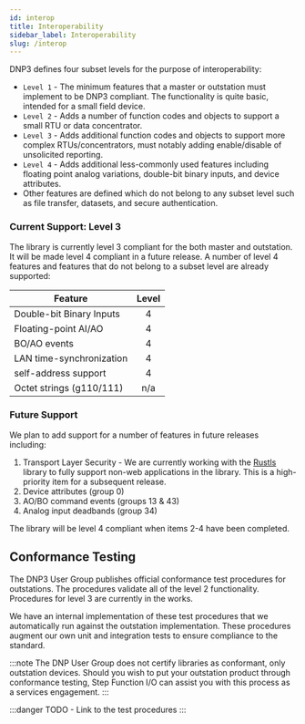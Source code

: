 ```yaml
---
id: interop
title: Interoperability
sidebar_label: Interoperability
slug: /interop
---
```


DNP3 defines four subset levels for the purpose of interoperability:

* `Level 1` - The minimum features that a master or outstation must implement to be DNP3 compliant. The functionality is quite basic, intended for a small field device.
* `Level 2` - Adds a number of function codes and objects to support a small RTU or data concentrator.
* `Level 3` - Adds additional function codes and objects to support more complex RTUs/concentrators, must notably adding enable/disable of unsolicited reporting.
* `Level 4` - Adds additional less-commonly used features including floating point analog variations, double-bit binary inputs, and device attributes.
* Other features are defined which do not belong to any subset level such as file transfer, datasets, and secure authentication.


### Current Support: Level 3

The library is currently level 3 compliant for the both master and outstation. It will be made level 4 compliant in a future release. A number of level 4
features and features that do not belong to a subset level are already supported:

| Feature                   | Level |
|---------------------------|:-----:|
| Double-bit Binary Inputs  |  4    |
| Floating-point AI/AO      |  4    |
| BO/AO events              |  4    |
| LAN time-synchronization  |  4    |
| self-address support      |  4    |
| Octet strings (g110/111)  |  n/a  |

### Future Support

We plan to add support for a number of features in future releases including:

1. Transport Layer Security - We are currently working with the [Rustls](https://github.com/ctz/rustls) library to fully support non-web applications in the
library. This is a high-priority item for a subsequent release.
2. Device attributes (group 0)
3. AO/BO command events (groups 13 & 43)
4. Analog input deadbands (group 34)

The library will be level 4 compliant when items 2-4 have been completed.

## Conformance Testing

The DNP3 User Group publishes official conformance test procedures for outstations. The procedures validate all of the level 2 functionality. Procedures
for level 3 are currently in the works.


We have an internal implementation of these test procedures that we automatically run against the outstation implementation. These procedures augment our
own unit and integration tests to ensure compliance to the standard.

:::note
The DNP User Group does not certify libraries as conformant, only outstation devices. Should you wish to put your outstation product through conformance
testing, Step Function I/O can assist you with this process as a services engagement.
:::

:::danger
TODO - Link to the test procedures
:::